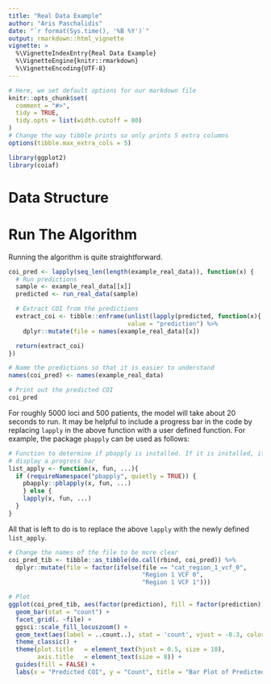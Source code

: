 ```yaml
---
title: "Real Data Example"
author: "Aris Paschalidis"
date: "`r format(Sys.time(), '%B %Y')`"
output: rmarkdown::html_vignette
vignette: >
  %\VignetteIndexEntry{Real Data Example}
  %\VignetteEngine{knitr::rmarkdown}
  %\VignetteEncoding{UTF-8}
---
```


```r
# Here, we set default options for our markdown file
knitr::opts_chunk$set(
  comment = "#>",
  tidy = TRUE,
  tidy.opts = list(width.cutoff = 80)
)
# Change the way tibble prints so only prints 5 extra columns
options(tibble.max_extra_cols = 5)

library(ggplot2)
library(coiaf)
```

# Data Structure

# Run The Algorithm

Running the algorithm is quite straightforward.

```r
coi_pred <- lapply(seq_len(length(example_real_data)), function(x) {
  # Run predictions
  sample <- example_real_data[[x]]
  predicted <- run_real_data(sample)

  # Extract COI from the predictions
  extract_coi <- tibble::enframe(unlist(lapply(predicted, function(x){ x$coi })),
                                 value = "prediction") %>%
    dplyr::mutate(file = names(example_real_data)[x])

  return(extract_coi)
})

# Name the predictions so that it is easier to understand
names(coi_pred) <- names(example_real_data)

# Print out the predicted COI
coi_pred
```

For roughly 5000 loci and 500 patients, the model will take about 20 seconds to
run. It may be helpful to include a progress bar in the code by replacing 
`lapply` in the above function with a user defined function. For example, the 
package `pbapply` can be used as follows:

```r
# Function to determine if pbapply is installed. If it is installed, it will
# display a progress bar
list_apply <- function(x, fun, ...){
  if (requireNamespace("pbapply", quietly = TRUE)) {
    pbapply::pblapply(x, fun, ...)
    } else {
    lapply(x, fun, ...)
  }
}
```

All that is left to do is to replace the above `lapply` with the newly defined
`list_apply`.

```r
# Change the names of the file to be more clear
coi_pred_tib <- tibble::as_tibble(do.call(rbind, coi_pred)) %>% 
  dplyr::mutate(file = factor(ifelse(file == "cat_region_1_vcf_0", 
                                     "Region 1 VCF 0", 
                                     "Region 1 VCF 1"))) 

# Plot
ggplot(coi_pred_tib, aes(factor(prediction), fill = factor(prediction))) + 
  geom_bar(stat = "count") + 
  facet_grid(. ~file) + 
  ggsci::scale_fill_locuszoom() +
  geom_text(aes(label = ..count..), stat = 'count', vjust = -0.3, color = "black", size = 3.5) +
  theme_classic() +
  theme(plot.title   = element_text(hjust = 0.5, size = 10),
        axis.title   = element_text(size = 8)) +
  guides(fill = FALSE) +
  labs(x = "Predicted COI", y = "Count", title = "Bar Plot of Predicted COI")
```


